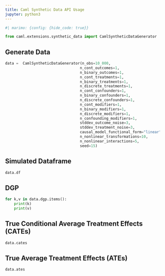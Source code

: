 ```yaml
---
title: Caml Synthetic Data API Usage
jupyter: python3
---
```


```python
#| marimo: {config: {hide_code: true}}
```



```python
from caml.extensions.synthetic_data import CamlSyntheticDataGenerator
```

## Generate Data

```python
data =  CamlSyntheticDataGenerator(n_obs=10_000,
                                  n_cont_outcomes=1,
                                  n_binary_outcomes=1,
                                  n_cont_treatments=1,
                                  n_binary_treatments=1,
                                  n_discrete_treatments=1,
                                  n_cont_confounders=1,
                                  n_binary_confounders=1,
                                  n_discrete_confounders=1,
                                  n_cont_modifiers=1,
                                  n_binary_modifiers=1,
                                  n_discrete_modifiers=1,
                                  n_confounding_modifiers=1,
                                  stddev_outcome_noise=3,
                                  stddev_treatment_noise=3,
                                  causal_model_functional_form="linear",
                                  n_nonlinear_transformations=10,
                                  n_nonlinear_interactions=5,
                                  seed=15)
```

## Simulated Dataframe

```python
data.df
```

## DGP

```python
for k,v in data.dgp.items():
    print(k)
    print(v)
```

## True Conditional Average Treatment Effects (CATEs)

```python
data.cates
```

## True Average Treatment Effects (ATEs)

```python
data.ates
```

